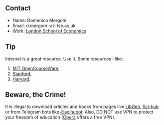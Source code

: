 ::: column-margin
::: callout-note
## Contact

-   Name: Domenico Mergoni
-   Email: d.mergoni -at- lse.ac.uk
-   Work: [London School of Economics](https://www.lse.ac.uk/mathematics)
:::
:::

::: column-margin
::: callout-tip
## Tip

Internet is a great resource. Use it. Some resources I like:

1.  [MIT OpenCourseWare](https://www.youtube.com/c/mitocw/featured),
2.  [Stanford](https://www.youtube.com/c/stanford/featured),
3.  [Harvard](https://www.youtube.com/c/harvard).
:::
:::

::: column-margin
::: callout-warning
## Beware, the Crime!

It is illegal to download articles and books from pages like [LibGen](http://libgen.is/), [Sci-hub](https://sci-hub.se/) or from Telegram bots like [\@scihubot](http://t.me/scihubot). Also, DO NOT use VPN to protect your freedom of education ([Opera](https://www.opera.com) offers a free VPN).
:::
:::

